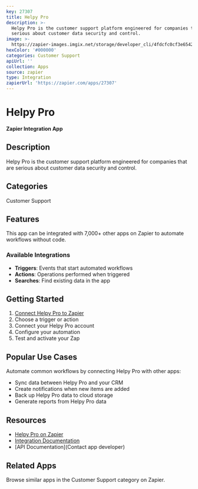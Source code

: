 ```yaml
---
key: 27307
title: Helpy Pro
description: >-
  Helpy Pro is the customer support platform engineered for companies that are
  serious about customer data security and control.
image: >-
  https://zapier-images.imgix.net/storage/developer_cli/4fdcfc0cf3e6542bd29bdef5663efd84_3.png?auto=format%2Ccompress&ixlib=python-3.0.0&q=50
hexColor: '#000000'
categories: Customer Support
apiUrl: ''
collection: Apps
source: zapier
type: Integration
zapierUrl: 'https://zapier.com/apps/27307'
---
```

# Helpy Pro

**Zapier Integration App**

## Description

Helpy Pro is the customer support platform engineered for companies that are serious about customer data security and control.

## Categories

Customer Support

## Features

This app can be integrated with 7,000+ other apps on Zapier to automate workflows without code.

### Available Integrations

- **Triggers**: Events that start automated workflows
- **Actions**: Operations performed when triggered
- **Searches**: Find existing data in the app

## Getting Started

1. [Connect Helpy Pro to Zapier](https://zapier.com/apps/27307)
2. Choose a trigger or action
3. Connect your Helpy Pro account
4. Configure your automation
5. Test and activate your Zap

## Popular Use Cases

Automate common workflows by connecting Helpy Pro with other apps:

- Sync data between Helpy Pro and your CRM
- Create notifications when new items are added
- Back up Helpy Pro data to cloud storage
- Generate reports from Helpy Pro data

## Resources

- [Helpy Pro on Zapier](https://zapier.com/apps/27307)
- [Integration Documentation](https://zapier.com/apps/27307/integrations)
- [API Documentation](Contact app developer)

## Related Apps

Browse similar apps in the Customer Support category on Zapier.
